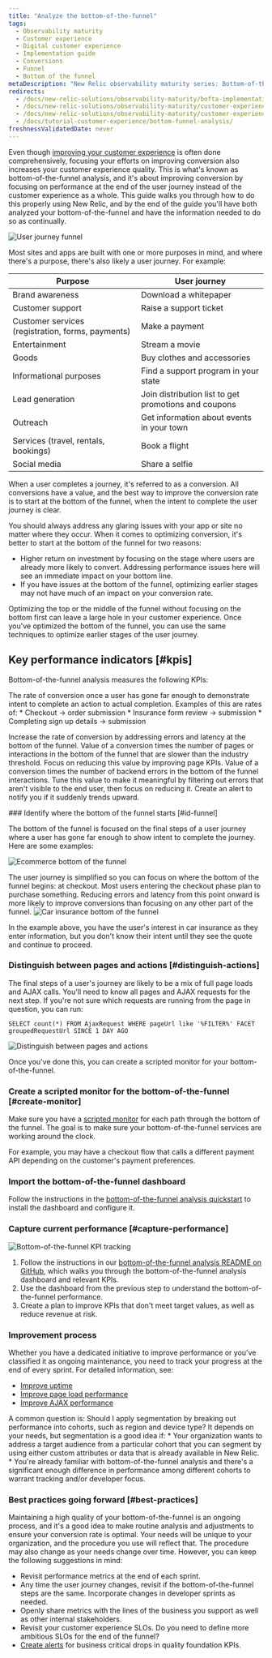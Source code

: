 ```yaml
---
title: "Analyze the bottom-of-the-funnel"
tags:
  - Observability maturity
  - Customer experience
  - Digital customer experience
  - Implementation guide
  - Conversions
  - Funnel
  - Bottom of the funnel
metaDescription: "New Relic observability maturity series: Bottom-of-the-funnel analysis shows New Relic users how to improve end-user conversions."
redirects:
  - /docs/new-relic-solutions/observability-maturity/bofta-implementation-guide
  - /docs/new-relic-solutions/observability-maturity/customer-experience/bofta-implementation-guide
  - /docs/new-relic-solutions/observability-maturity/customer-experience/bottom-funnel-analysis-customer-journey-guide
  - /docs/tutorial-customer-experience/bottom-funnel-analysis/
freshnessValidatedDate: never
---
```








Even though [improving your customer experience](/docs/tutorial-customer-experience/improve-customer-experience/) is often done comprehensively, focusing your efforts on improving conversion also increases your customer experience quality. This is what's known as bottom-of-the-funnel analysis, and it's about improving conversion by focusing on performance at the end of the user journey instead of the customer experience as a whole. This guide walks you through how to do this properly using New Relic, and by the end of the guide you'll have both analyzed your bottom-of-the-funnel and have the information needed to do so as continually. 

<img
  title="User journey funnel"
  alt="User journey funnel"
  src={cxBotfaFunnel}
/>

Most sites and apps are built with one or more purposes in mind, and where there's a purpose, there's also likely a user journey. For example:

| Purpose                                           | User journey                                         |
| ------------------------------------------------- | ---------------------------------------------------- |
| Brand awareness                                   | Download a whitepaper                                |
| Customer support                                  | Raise a support ticket                               |
| Customer services (registration, forms, payments) | Make a payment                                       |
| Entertainment                                     | Stream a movie                                       |
| Goods                                             | Buy clothes and accessories                          |
| Informational purposes                            | Find a support program in your state                 |
| Lead generation                                   | Join distribution list to get promotions and coupons |
| Outreach                                          | Get information about events in your town            |
| Services (travel, rentals, bookings)              | Book a flight                                        |
| Social media                                      | Share a selfie                                       |

When a user completes a journey, it's referred to as a conversion. All conversions have a value, and the best way to improve the conversion rate is to start at the bottom of the funnel, when the intent to complete the user journey is clear.

You should always address any glaring issues with your app or site no matter where they occur. When it comes to optimizing conversion, it's better to start at the bottom of the funnel for two reasons:

* Higher return on investment by focusing on the stage where users are already more likely to convert. Addressing performance issues here will see an immediate impact on your bottom line.
* If you have issues at the bottom of the funnel, optimizing earlier stages may not have much of an impact on your conversion rate.

Optimizing the top or the middle of the funnel without focusing on the bottom first can leave a large hole in your customer experience. Once you've optimized the bottom of the funnel, you can use the same techniques to optimize earlier stages of the user journey.

## Key performance indicators [#kpis]

Bottom-of-the-funnel analysis measures the following KPIs:

<CollapserGroup>
    <Collapser
        id="conversion-rate"
        title="Bottom-of-the-funnel success/conversion rate"
    >
The rate of conversion once a user has gone far enough to demonstrate intent to complete an action to actual completion. Examples of this are rates of:
* Checkout -> order submission
* Insurance form review -> submission
* Completing sign up details -> submission

Increase the rate of conversion by addressing errors and latency at the bottom of the funnel.
    </Collapser>
    <Collapser
        id="latency-risk"
        title="Revenue at risk due to latency"
    >
        Value of a conversion times the number of pages or interactions in the bottom of the funnel that are slower than the industry threshold. Focus on reducing this value by improving page KPIs.
    </Collapser>
    <Collapser
        id="Error risk"
        title="Revenue at risk due to errors"
    >
        Value of a conversion times the number of backend errors in the bottom of the funnel interactions. Tune this value to make it meaningful by filtering out errors that aren't visible to the end user, then focus on reducing it. Create an alert to notify you if it suddenly trends upward.
    </Collapser>
</CollapserGroup>

<Steps>
    <Step>
### Identify where the bottom of the funnel starts [#id-funnel]

The bottom of the funnel is focused on the final steps of a user journey where a user has gone far enough to show intent to complete the journey. Here are some examples:

<CollapserGroup>
    <Collapser
        id="ecommerce-journey"
        title="Ecommerce user journey"
    >
<img
  title="Ecommerce bottom of the funnel"
  alt="Ecommerce bottom of the funnel"
  src={cxBotfaEcommerce}
/>

The user journey is simplified so you can focus on where the bottom of the funnel begins: at checkout. Most users entering the checkout phase plan to purchase something. Reducing errors and latency from this point onward is more likely to improve conversions than focusing on any other part of the funnel.
    </Collapser>
    <Collapser
        id="insurance-journey"
        title="Car insurance purchase user journey"
    >
<img
  title="Car insurance bottom of the funnel"
  alt="Car insurance bottom of the funnel"
  src={cxBotfaCarInsurance}
/>

In the example above, you have the user's interest in car insurance as they enter information, but you don't know their intent until they see the quote and continue to proceed.
    </Collapser>
</CollapserGroup>
    </Step>
    <Step>
### Distinguish between pages and actions [#distinguish-actions]

The final steps of a user's journey are likely to be a mix of full page loads and AJAX calls. You'll need to know all pages and AJAX requests for the next step. If you're not sure which requests are running from the page in question, you can run:

```
SELECT count(*) FROM AjaxRequest WHERE pageUrl like '%FILTER%' FACET groupedRequestUrl SINCE 1 DAY AGO
```        

<img
  title="Distinguish between pages and actions"
  alt="Distinguish between pages and actions"
  src={cxBotfaPagesActions}
/>

Once you've done this, you can create a scripted monitor for your bottom-of-the-funnel.
    </Step>
    <Step>
### Create a scripted monitor for the bottom-of-the-funnel [#create-monitor]

Make sure you have a [scripted monitor](/docs/synthetics/synthetic-monitoring/scripting-monitors/introduction-scripted-browser-monitors/) for each path through the bottom of the funnel. The goal is to make sure your bottom-of-the-funnel services are working around the clock.

For example, you may have a checkout flow that calls a different payment API depending on the customer's payment preferences.        
    </Step>
    <Step>
### Import the bottom-of-the-funnel dashboard

Follow the instructions in the [bottom-of-the-funnel analysis quickstart](https://newrelic.com/instant-observability/customer-experience-bottom-funnel-analysis/8d339aa7-69e3-4efa-abc2-9eba600db91c) to install the dashboard and configure it.
    </Step>
    <Step>
### Capture current performance [#capture-performance]

<img
  title="Bottom-of-the-funnel KPI tracking"
  alt="Bottom-of-the-funnel KPI tracking"
  src={cxBotfaKpiTracking}
/>

1. Follow the instructions in our [bottom-of-the-funnel analysis README on GitHub](https://github.com/newrelic/oma-resource-center/blob/main/src/content/docs/oma/value-drivers/customer-experience/use-cases/bottom-of-the-funnel-analysis/README.md), which walks you through the bottom-of-the-funnel analysis dashboard and relevant KPIs.
2. Use the dashboard from the previous step to understand the bottom-of-the-funnel performance.
3. Create a plan to improve KPIs that don't meet target values, as well as reduce revenue at risk.
    </Step>
    <Step>
### Improvement process
Whether you have a dedicated initiative to improve performance or you've classified it as ongoing maintenance, you need to track your progress at the end of every sprint. For detailed information, see:

* [Improve uptime](/docs/new-relic-solutions/observability-maturity/customer-experience/cx-improve-web-uptime)
* [Improve page load performance](/docs/new-relic-solutions/observability-maturity/customer-experience/cx-improve-page-load)
* [Improve AJAX performance](/docs/browser/browser-monitoring/browser-pro-features/ajax-page-identify-time-consuming-calls)
    </Step>
</Steps>


<Callout variant="tip">
A common question is: Should I apply segmentation by breaking out performance into cohorts, such as region and device type? It depends on your needs, but segmentation is a good idea if:
* Your organization wants to address a target audience from a particular cohort that you can segment by using either custom attributes or data that is already available in New Relic.
* You're already familiar with bottom-of-the-funnel analysis and there's a significant enough difference in performance among different cohorts to warrant tracking and/or developer focus.
</Callout>

### Best practices going forward [#best-practices]

Maintaining a high quality of your bottom-of-the-funnel is an ongoing process, and it's a good idea to make routine analysis and adjustments to ensure your conversion rate is optimal. Your needs will be unique to your organization, and the procedure you use will reflect that. The procedure may also change as your needs change over time. However, you can keep the following suggestions in mind:

* Revisit performance metrics at the end of each sprint.
* Any time the user journey changes, revisit if the bottom-of-the-funnel steps are the same. Incorporate changes in developer sprints as needed.
* Openly share metrics with the lines of the business you support as well as other internal stakeholders.
* Revisit your customer experience SLOs. Do you need to define more ambitious SLOs for the end of the funnel?
* [Create alerts](/docs/tutorial-create-alerts/create-new-relic-alerts/) for business critical drops in quality foundation KPIs.